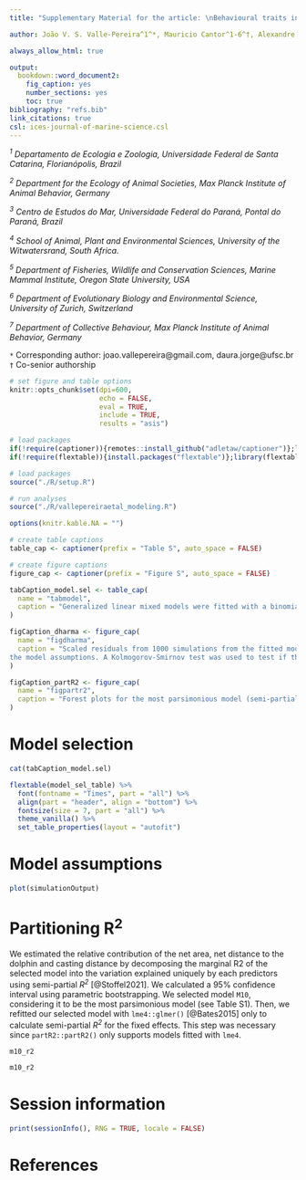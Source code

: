 ```yaml
---
title: "Supplementary Material for the article: \nBehavioural traits influence foraging success of artisanal net-casting fishers who interact with wild dolphins "

author: João V. S. Valle-Pereira^1^*, Mauricio Cantor^1-6^†, Alexandre M.S. Machado^1,7^, Damien R. Farine^6-7^, Fábio G. Daura-Jorge^1^†*  

always_allow_html: true

output:
  bookdown::word_document2:
    fig_caption: yes
    number_sections: yes
    toc: true
bibliography: "refs.bib"
link_citations: true
csl: ices-journal-of-marine-science.csl
---
```


*^1^ Departamento de Ecologia e Zoologia, Universidade Federal de Santa Catarina, Florianópolis, Brazil*

*^2^ Department for the Ecology of Animal Societies, Max Planck Institute of Animal Behavior, Germany*

*^3^ Centro de Estudos do Mar, Universidade Federal do Paraná, Pontal do Paraná, Brazil*

*^4^ School of Animal, Plant and Environmental Sciences, University of the Witwatersrand, South Africa.*

*^5^ Department of Fisheries, Wildlife and Conservation Sciences, Marine Mammal Institute, Oregon State University, USA*

*^6^ Department of Evolutionary Biology and Environmental Science, University of Zurich, Switzerland*

*^7^ Department of Collective Behaviour, Max Planck Institute of Animal Behavior, Germany*


`*` Corresponding author: joao.vallepereira@gmail.com, daura.jorge@ufsc.br
`†` Co-senior authorship

```r
# set figure and table options
knitr::opts_chunk$set(dpi=600,
                      echo = FALSE,
                      eval = TRUE,
                      include = TRUE,
                      results = "asis")

# load packages
if(!require(captioner)){remotes::install_github("adletaw/captioner")};library(captioner)
if(!require(flextable)){install.packages("flextable")};library(flextable)

# load packages
source("./R/setup.R")

# run analyses
source("./R/vallepereiraetal_modeling.R")

options(knitr.kable.NA = "")
```

```r
# create table captions 
table_cap <- captioner(prefix = "Table S", auto_space = FALSE)

# create figure captions
figure_cap <- captioner(prefix = "Figure S", auto_space = FALSE)

tabCaption_model.sel <- table_cap(
  name = "tabmodel",
  caption = "Generalized linear mixed models were fitted with a binomial error structure and logit link function to assess the influence of environmental conditions and fishers performance on the fishing outcomes. Candidate models are ranked by the Akaike Information Criteria corrected for small samples (AICc). The $\\Delta$AICc is calculated to each model relative to the model with the smallest AIC, considered to be most parsimonious model. AICc weight shows the probability of the model to fit the data given all candidate models. Values were rounded to three digits."
)

figCaption_dharma <- figure_cap(
  name = "figdharma",
  caption = "Scaled residuals from 1000 simulations from the fitted model were used to validate
the model assumptions. A Kolmogorov-Smirnov test was used to test if the observed and expected residual distributions deviate significantly."
)

figCaption_partR2 <- figure_cap(
  name = "figpartr2",
  caption = "Forest plots for the most parsimonious model (semi-partial *R^2^* = 0.117, 95% CI = 0.0580–0.240) decomposing the contribution of net area (semi-partial *R^2^* = 0.0266, 95% CI = 0–0.158), net distance to the dolphin (semi-partial *R^2^* = 0.0884, 95% CI = 0.0274–0.216) and casting distance (semi-partial *R^2^* = 0.0219, 95% CI = 0–0.153) in fishing outcomes."
)


```


\newpage

# Model selection

```r
cat(tabCaption_model.sel)

flextable(model_sel_table) %>% 
  font(fontname = "Times", part = "all") %>% 
  align(part = "header", align = "bottom") %>% 
  fontsize(size = 7, part = "all") %>% 
  theme_vanilla() %>% 
  set_table_properties(layout = "autofit") 
```


# Model assumptions 

```r
plot(simulationOutput)
```

\newpage

# Partitioning R^2^

We estimated the relative contribution of the net area, net distance to the dolphin and casting distance by decomposing the marginal R2 of the selected model into the variation explained uniquely by each predictors using semi-partial *R^2^* [@Stoffel2021]. We calculated a 95% confidence interval using parametric bootstrapping. We selected model `M10`, considering it to be the most parsimonious model (see Table S1). Then, we refitted our selected model with `lme4::glmer()` [@Bates2015] only to calculate semi-partial *R^2^* for the fixed effects. This step was necessary since `partR2::partR2()` only supports models fitted with `lme4`.      

```r
m10_r2
```

```r
m10_r2
```

\newpage

# Session information
```r
print(sessionInfo(), RNG = TRUE, locale = FALSE)
```


# References
